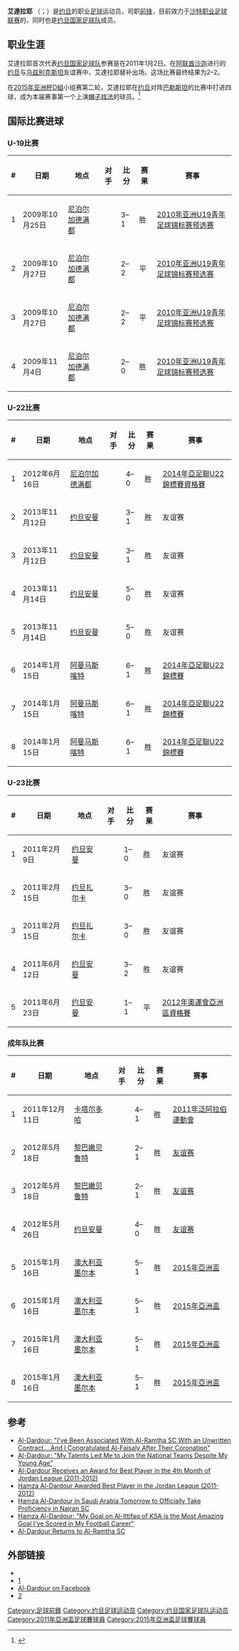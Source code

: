 {{noteTA
|G1=足球
|G2=地名
|1=zh-hans:达尔多耶; zh-hk:艾達拉耶;
}}
{{Infobox football biography
| name           = 艾達拉耶<br />Hamza Al-Dardour
| image          =
| image_size     = 250
| fullname       = Hamza Ali Khaled Al-Dardour
| birth_date     = {{Birth date and age|1991|5|12|df=y}}
| birth_place    = {{JOR}}[[賴姆薩|賴姆薩]]
| height         = {{height|m=1.71}} 
| currentclub    = {{link-en|卡赫利足球俱乐部|Al-Khaleej Club (Saudi)|卡赫利}}
| clubnumber     = 99
| position       = [[前锋_(足球)|前锋]]
| youthyears1    = 2006–2007
| youthclubs1    = {{link-en|賴姆薩體育俱樂部|Al-Ramtha SC|賴姆薩}}
| years1         = 2007–
| clubs1         = {{link-en|賴姆薩體育俱樂部|Al-Ramtha SC|賴姆薩}}
| caps1          = 56
| goals1         = 21
| years2         = 2009
| clubs2         = → [[约旦青年足球俱乐部|约旦青年]]（租借）
| caps2          = 2
| goals2         =  0
| years3         = 2012–2013
| clubs3         = → [[奈季兰体育俱乐部|奈季兰]]（租借）
| caps3          = 21
| goals3         = 10
| years4         = 2014–
| clubs4         = → {{link-en|卡赫利足球俱乐部|Al-Khaleej Club (Saudi)|卡赫利}}（租借）
| caps4          = 9
| goals4         = 1
| nationalyears1 = 2007–2010
| nationalteam1  = {{fbu|19|JOR}}
| nationalcaps1  = 5
| nationalgoals1 = 4
| nationalyears2 = 2012–2014
| nationalteam2  = {{fbu|22|JOR}}
| nationalcaps2  = 13
| nationalgoals2 = 8
| nationalyears3 = 2010–2011
| nationalteam3  = {{fbu|23|JOR}}
| nationalcaps3  = 10
| nationalgoals3 = 5
| nationalyears4 = 2011–
| nationalteam4  = {{fb|JOR}}
| nationalcaps4  = 41
| nationalgoals4 = 8
| club-update = 2015-01-07 
| nationalteam-update = 2015-01-16
}}

'''艾達拉耶''' （{{lang-en|Hamza Ali Khaled Al-Dardour}}；{{lang-ar|حمزة الدردور}}）{{BD|1991年|5月12日|catIdx=Hamza Al-Dardour}}是[[约旦|约旦]]的职业[[足球|足球]]运动员，司职[[前锋_(足球)|前锋]]，目前效力于[[沙特职业足球联赛|沙特职业足球联赛]]的{{link-en|卡赫利足球俱乐部|Al-Khaleej Club (Saudi)}}，同时也是[[约旦国家足球队|约旦国家足球队]]成员。

==职业生涯==
艾達拉耶首次代表[[约旦国家足球队|约旦国家足球队]]参赛是在2011年1月2日。在[[阿联酋|阿联酋]][[沙迦_(城市)|沙迦]]进行的[[约旦国家足球队|约旦]]与[[乌兹别克国家足球队|乌兹别克斯坦]]友谊赛中，艾達拉耶替补{{link-en|哈桑·阿卜杜勒-法塔赫|Hassan Abdel-Fattah}}出场。这场比赛最终结果为2–2。

在[[2015年亚洲杯|2015年亚洲杯]][[2015年亞洲盃足球賽決賽週D組|D組]]小组赛第二轮，艾達拉耶在[[约旦国家足球队|约旦]]对阵[[巴勒斯坦国家足球队|巴勒斯坦]]的比赛中打进四球，成为本届赛事第一个上演[[帽子戏法|帽子戏法]]的球员。<ref>{{cite news|last1=Gadsby|first1=Richard|title=Asian Cup daily: moment of joy despite another pummelling for Palestine|url=http://www.theguardian.com/football/2015/jan/17/asian-cup-daily-moment-of-joy-despite-another-pummelling-for-palestine|accessdate=19 January 2015|work=[[The_Guardian|The Guardian]]|date=17 January 2015|archive-date=2020-11-28|archive-url=https://web.archive.org/web/20201128162153/https://www.theguardian.com/football/2015/jan/17/asian-cup-daily-moment-of-joy-despite-another-pummelling-for-palestine|dead-url=no}}</ref>

==国际比赛进球==

===U-19比赛===
{| class="wikitable"
! # !! 日期 !! 地点 !! 对手 !! 比分 !! 赛果 !! 赛事
|-
| 1 || 2009年10月25日 || [[尼泊尔|尼泊尔]][[加德满都|加德满都]] || {{fb|Palestine}}|| 3–1 || 胜 || [[2010年亚洲U19青年足球锦标赛预选赛|2010年亚洲U19青年足球锦标赛预选赛]]
|-
| 2 || 2009年10月27日  || [[尼泊尔|尼泊尔]][[加德满都|加德满都]] || {{fb|Yemen}} || 2–2 || 平 || [[2010年亚洲U19青年足球锦标赛预选赛|2010年亚洲U19青年足球锦标赛预选赛]]
|-
| 3 || 2009年10月27日  || [[尼泊尔|尼泊尔]][[加德满都|加德满都]] || {{fb|Yemen}} || 2–2 || 平 || [[2010年亚洲U19青年足球锦标赛预选赛|2010年亚洲U19青年足球锦标赛预选赛]]
|-
| 4 || 2009年11月4日 || [[尼泊尔|尼泊尔]][[加德满都|加德满都]] || {{fb|Tajikistan}} || 2–0 || 胜 || [[2010年亚洲U19青年足球锦标赛预选赛|2010年亚洲U19青年足球锦标赛预选赛]] 
|}

===U-22比赛===
{| class="wikitable"
! # !! 日期 !! 地点 !! 对手 !! 比分 !! 赛果 !! 赛事
|-
| 1 || 2012年6月16日 || [[尼泊尔|尼泊尔]][[加德满都|加德满都]] || {{fb|Yemen}} || 4–0 || 胜 || [[2014年亞足聯U22錦標賽資格賽|2014年亞足聯U22錦標賽資格賽]] 
|-
| 2 || 2013年11月12日 || [[约旦|约旦]][[安曼|安曼]] || {{fb|Malaysia}} || 3–1 || 胜 || 友谊赛 
|-
| 3 || 2013年11月12日 || [[约旦|约旦]][[安曼|安曼]] || {{fb|Malaysia}} || 3–1 || 胜 || 友谊赛 
|-
| 4 || 2013年11月14日 || [[约旦|约旦]][[安曼|安曼]] || {{fb|Malaysia}} || 5–0 || 胜 || 友谊赛 
|-
| 5 || 2013年11月14日 || [[约旦|约旦]][[安曼|安曼]] || {{fb|Malaysia}} || 5–0 || 胜 || 友谊赛 
|-
| 6 || 2014年1月15日 || [[阿曼|阿曼]][[马斯喀特|马斯喀特]] || {{fb|Myanmar}}|| 6–1 || 胜 ||  [[2014年亞足聯U22錦標賽|2014年亞足聯U22錦標賽]]
|-
| 7 || 2014年1月15日 || [[阿曼|阿曼]][[马斯喀特|马斯喀特]] || {{fb|Myanmar}}|| 6–1 || 胜 ||  [[2014年亞足聯U22錦標賽|2014年亞足聯U22錦標賽]]
|-
| 8 || 2014年1月15日 || [[阿曼|阿曼]][[马斯喀特|马斯喀特]] || {{fb|Myanmar}}|| 6–1 || 胜 ||  [[2014年亞足聯U22錦標賽|2014年亞足聯U22錦標賽]]
|}

===U-23比赛===
{| class="wikitable"
! # !! 日期 !! 地点 !! 对手 !! 比分 !! 赛果 !! 赛事
|-
| 1 || 2011年2月9日 || [[约旦|约旦]][[安曼|安曼]] || {{fb|Sudan}} || 1–0 || 胜 || 友谊赛
|-
| 2 || 2011年2月15日 || [[约旦|约旦]][[扎尔卡|扎尔卡]] || {{fb|Yemen}} || 3–0 || 胜 || 友谊赛 
|-
| 3 || 2011年2月15日 || [[约旦|约旦]][[扎尔卡|扎尔卡]] || {{fb|Yemen}} || 3–0 || 胜 || 友谊赛 
|-
| 4 || 2011年6月12日 || [[约旦|约旦]][[安曼|安曼]] || {{fb|Turkmenistan}} || 3–2 || 胜 || 友谊赛
|-
| 5 || 2011年6月23日 || [[约旦|约旦]][[安曼|安曼]] || {{fb|South Korea}} || 1–1 || 平 || [[2012年夏季奧林匹克運動會足球比賽亞洲區男子資格賽|2012年奧運會亞洲區資格賽]]
|}

===成年队比赛===
{| class="wikitable"
! # !! 日期 !! 地点 !! 对手 !! 比分 !! 赛果 !! 赛事
|-
| 1 || 2011年12月11日 || [[卡塔尔|卡塔尔]][[多哈|多哈]] || {{fb|Palestine}} || 4–1 || 胜 || [[2011年泛阿拉伯運動會|2011年泛阿拉伯運動會]] 
|-
| 2 || 2012年5月18日 || [[黎巴嫩|黎巴嫩]][[贝鲁特|贝鲁特]] || {{fb|Lebanon}} || 2–1 || 胜 || [[热身赛|友谊赛]]
|-
| 3 || 2012年5月18日 || [[黎巴嫩|黎巴嫩]][[贝鲁特|贝鲁特]] || {{fb|Lebanon}} || 2–1 || 胜 || [[热身赛|友谊赛]]
|-
| 4 || 2012年5月26日 || [[约旦|约旦]][[安曼|安曼]] || {{fb|Sierra Leone}} || 4–0 || 胜 || [[热身赛|友谊赛]]
|-
| 5 || 2015年1月16日 || [[澳大利亚|澳大利亚]][[墨尔本|墨尔本]] || {{fb|Palestine}} || 5–1 || 胜 || [[2015年亞洲盃足球賽決賽週D組#巴勒斯坦_vs_约旦|2015年亞洲盃]]
|-
| 6 || 2015年1月16日 || [[澳大利亚|澳大利亚]][[墨尔本|墨尔本]] || {{fb|Palestine}} || 5–1 || 胜 || [[2015年亞洲盃足球賽決賽週D組#巴勒斯坦_vs_约旦|2015年亞洲盃]]
|-
| 7 || 2015年1月16日 || [[澳大利亚|澳大利亚]][[墨尔本|墨尔本]] || {{fb|Palestine}} || 5–1 || 胜 || [[2015年亞洲盃足球賽決賽週D組#巴勒斯坦_vs_约旦|2015年亞洲盃]]
|-
| 8 || 2015年1月16日 || [[澳大利亚|澳大利亚]][[墨尔本|墨尔本]] || {{fb|Palestine}} || 5–1 || 胜 || [[2015年亞洲盃足球賽決賽週D組#巴勒斯坦_vs_约旦|2015年亞洲盃]]
|}

==参考==
*[http://www.kooora.com/default.aspx?n=167608&o=n1002160&pg=5|Hamza Al-Dardour: "I've Been Associated With Al-Ramtha SC With an Unwritten Contract... And I Congratulated Al-Faisaly After Their Coronation"] {{Wayback|url=http://www.kooora.com/default.aspx?n=167608&o=n1002160&pg=5%7CHamza |date=20190621043853 }}
*[http://www.kooora.com/?n=169266&obj=3045979|Hamza Al-Dardour: "My Talents Led Me to Join the National Teams Despite My Young Age"] {{Wayback|url=http://www.kooora.com/?n=169266&obj=3045979%7CHamza |date=20201207163615 }}
*[http://www.kooora.com/?n=171181&obj=3045979|Hamza Al-Dardour Receives an Award for Best Player in the 4th Month of Jordan League (2011-2012)] {{Wayback|url=http://www.kooora.com/?n=171181&obj=3045979%7CHamza |date=20190617082551 }}
*[https://web.archive.org/web/20120827102519/http://3rbnews.net/2009-08-17-13-15-21/14846-2012-05-11-23-32-43.html Hamza Al-Dardour Awarded Best Player in the Jordan League (2011-2012)]
*[http://www.kooora.com/?n=191044&o=n3045979&pg=1|Jordanian Hamza Al-Dardour in Saudi Arabia Tomorrow to Officially Take Proficiency in Najran SC] {{Wayback|url=http://www.kooora.com/?n=191044&o=n3045979&pg=1%7CJordanian |date=20190615000855 }}
*[http://www.kooora.com/default.aspx?n=221857&o=n3045979&pg=1|Jordanian Hamza Al-Dardour: "My Goal on Al-Ittifaq of KSA is the Most Amazing Goal I've Scored in My Football Career"] {{Wayback|url=http://www.kooora.com/default.aspx?n=221857&o=n3045979&pg=1%7CJordanian |date=20160304075205 }} 
*[http://www.kooora.com/default.aspx?n=256872&o=ncjo&pg=1|Hamza Al-Dardour Returns to Al-Ramtha SC]

==外部链接==
*{{NFT player|pid=41159}} 
*[http://www.kooora.com/default.aspx?player=45979] {{Wayback|url=http://www.kooora.com/default.aspx?player=45979 |date=20190613230233 }} 
*[https://www.facebook.com/hamza.dardor.9|Hamza Al-Dardour on Facebook] 
*[http://www.fifa.com/worldfootball/statisticsandrecords/players/player=297747/index.html] {{Wayback|url=http://www.fifa.com/worldfootball/statisticsandrecords/players/player=297747/index.html |date=20141203081157 }}

{{DEFAULTSORT:Al Dardour, Hamza}}

[[Category:足球前鋒|Category:足球前鋒]]
[[Category:约旦足球运动员|Category:约旦足球运动员]]
[[Category:约旦国家足球队运动员|Category:约旦国家足球队运动员]]
[[Category:2011年亞洲盃足球賽球員|Category:2011年亞洲盃足球賽球員]]
[[Category:2015年亞洲盃足球賽球員|Category:2015年亞洲盃足球賽球員]]